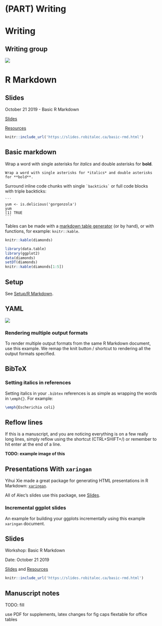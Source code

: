 # (PART) Writing {-} 

# Writing

## Writing group
<!-- **TODO: (Eric)** -->

![](https://img.shields.io/badge/-WIP-yellow.svg)


# R Markdown

## Slides

October 21 2019 - Basic R Markdown

[Slides](https://slides.robitalec.ca/basic-rmd.html)

[Resources](https://gitlab.com/robit.a/workshops/-/archive/master/workshops-master.zip?path=basic-rmd)

```r
knitr::include_url('https://slides.robitalec.ca/basic-rmd.html')
```


## Basic markdown

Wrap a word with single asterisks for *italics* and double asterisks for **bold**.

```
Wrap a word with single asterisks for *italics* and double asterisks for **bold**.
```


Surround inline code chunks with single `` `backticks` `` or full code blocks with triple backticks:

````
```
yum <- is.delicious('gorgonzola')
yum
[1] TRUE
```
````

Tables can be made with a [markdown table generator](http://www.tablesgenerator.com/markdown_tables#) (or by hand), or with functions, for example: `knitr::kable`.


```r
knitr::kable(diamonds)
```

```r
library(data.table)
library(ggplot2)
data(diamonds)
setDT(diamonds)
knitr::kable(diamonds[1:5])
```



<!-- **TODO: images** -->

## Setup

See [Setup/R Markdown](#rmd-setup).

## YAML
![](https://img.shields.io/badge/-WIP-yellow.svg)

<!-- **TODO: link basic YAML Rmd** -->
<!-- **TODO: add classic error not working because tabs instead of spaces** -->

### Rendering multiple output formats {#rmd-multiple-output}

To render multiple output formats from the same R Markdown document, use this example. We remap the knit button / shortcut to rendering all the output formats specified. 


<script src='https://gitlab.com/snippets/1976028.js'></script>

## BibTeX

### Setting italics in references

Setting italics in your `.bibtex` references is as simple as wrapping the words in `\emph{}`. For example:

```latex
\emph{Escherichia coli}
```

## Reflow lines
If this is a manuscript, and you are noticing everything is on a few really long lines, simply reflow using the shortcut (CTRL+SHIFT+/) or remember to hit enter at the end of a line. 

**TODO: example image of this** 


## Presentations With `xaringan`

Yihui Xie made a great package for generating HTML presentations in R Markdown: [`xaringan`](https://bookdown.org/yihui/rmarkdown/xaringan.html). 

All of Alec's slides use this package, see [Slides](#slides). 


### Incremental ggplot slides
An example for building your ggplots incrementally using this example `xaringan` document. 


<script src='https://gitlab.com/snippets/1954903.js'></script>


## Slides {#rmd-slides}
Workshop: Basic R Markdown 

Date: October 21 2019

[Slides](https://slides.robitalec.ca/basic-rmd.html) and [Resources](https://gitlab.com/robit.a/workshops/-/archive/master/workshops-master.zip?path=basic-rmd)

```r
knitr::include_url('https://slides.robitalec.ca/basic-rmd.html')
```


## Manuscript notes

TODO: fill

use PDF for supplements, latex changes for fig caps
flextable for office tables
